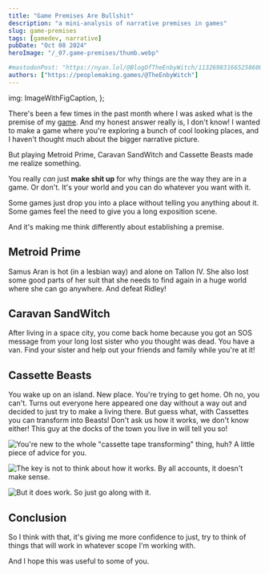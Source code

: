 ```yaml
---
title: "Game Premises Are Bullshit"
description: "a mini-analysis of narrative premises in games"
slug: game-premises
tags: [gamedev, narrative]
pubDate: "Oct 08 2024"
heroImage: "/_07.game-premises/thumb.webp"

#mastodonPost: "https://nyan.lol/@BlogOfTheEnbyWitch/113269831665258600"
authors: ["https://peoplemaking.games/@TheEnbyWitch"]
---
```



  img: ImageWithFigCaption,
};

There's been a few times in the past month where I was asked what is the premise of my [game](https://girlfriend.games). And my honest answer really is, I don't know! I wanted to make a game where you're exploring a bunch of cool looking places, and I haven't thought much about the bigger narrative picture.

But playing Metroid Prime, Caravan SandWitch and Cassette Beasts made me realize something.

You really _can_ just **make shit up** for why things are the way they are in a game. Or don't. It's your world and you can do whatever you want with it.

Some games just drop you into a place without telling you anything about it. Some games feel the need to give you a long exposition scene.

And it's making me think differently about establishing a premise.

## Metroid Prime

Samus Aran is hot (in a lesbian way) and alone on Tallon IV. She also lost some good parts of her suit that she needs to find again in a huge world where she can go anywhere. And defeat Ridley!

## Caravan SandWitch

After living in a space city, you come back home because you got an SOS message from your long lost sister who you thought was dead. You have a van. Find your sister and help out your friends and family while you're at it!

## Cassette Beasts

You wake up on an island. New place. You're trying to get home. Oh no, you can't. Turns out everyone here appeared one day without a way out and decided to just try to make a living there. But guess what, with Cassettes you can transform into Beasts! Don't ask us how it works, we don't know either! This guy at the docks of the town you live in will tell you so!

![You're new to the whole "cassette tape transforming" thing, huh? A little piece of advice for you.](/_07.game-premises/screenshot.jpg)

![The key is not to think about how it works. By all accounts, it doesn't make sense.](/_07.game-premises/screenshot2.jpg)

![But it does work. So just go along with it.](/_07.game-premises/screenshot3.jpg)

## Conclusion

So I think with that, it's giving me more confidence to just, try to think of things that will work in whatever scope I'm working with.

And I hope this was useful to some of you.
